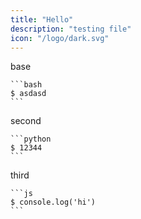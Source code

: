 ```yaml
---
title: "Hello"
description: "testing file"
icon: "/logo/dark.svg"
---
```


<Tabs>
  <Tab title="First">
    base

    ```bash
    $ asdasd
    ```
  </Tab>
  <Tab title="Second">
    second

    ```python
    $ 12344
    ```
  </Tab>
  <Tab title="Third">
    third

    ```js
    $ console.log('hi')
    ```
  </Tab>
</Tabs>